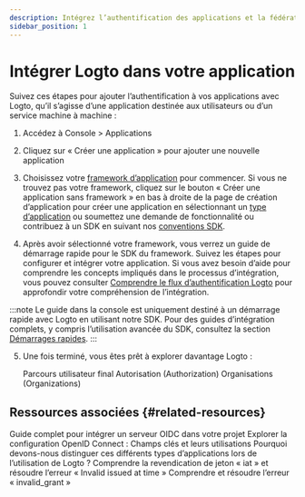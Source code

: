 ```yaml
---
description: Intégrez l’authentification des applications et la fédération d’identités en quelques minutes grâce à nos guides de démarrage rapide.
sidebar_position: 1
---
```


# Intégrer Logto dans votre application

Suivez ces étapes pour ajouter l’authentification à vos applications avec Logto, qu’il s’agisse d’une application destinée aux utilisateurs ou d’un service machine à machine :

1. Accédez à <CloudLink to="/applications">Console > Applications</CloudLink>

2. Cliquez sur « Créer une application » pour ajouter une nouvelle application

3. Choisissez votre [framework d’application](/quick-starts) pour commencer. Si vous ne trouvez pas votre framework, cliquez sur le bouton « Créer une application sans framework » en bas à droite de la page de création d’application pour créer une application en sélectionnant un [type d’application](/integrate-logto/application-data-structure/#application-types) ou soumettez une demande de fonctionnalité ou contribuez à un SDK en suivant nos [conventions SDK](/developers/sdk-conventions).

4. Après avoir sélectionné votre framework, vous verrez un guide de démarrage rapide pour le SDK du framework. Suivez les étapes pour configurer et intégrer votre application. Si vous avez besoin d’aide pour comprendre les concepts impliqués dans le processus d’intégration, vous pouvez consulter [Comprendre le flux d’authentification Logto](/integrate-logto/integrate-logto-into-your-application/understand-authentication-flow/) pour approfondir votre compréhension de l’intégration.

:::note
Le guide dans la console est uniquement destiné à un démarrage rapide avec Logto en utilisant notre SDK. Pour des guides d’intégration complets, y compris l’utilisation avancée du SDK, consultez la section [Démarrages rapides](/quick-starts).
:::

5. Une fois terminé, vous êtes prêt à explorer davantage Logto :

   <Url href="/end-user-flows">Parcours utilisateur final</Url>
   <Url href="/authorization">Autorisation (Authorization)</Url>
   <Url href="/organizations">Organisations (Organizations)</Url>

## Ressources associées \{#related-resources}

<Url href="https://blog.logto.io/complete-guide-to-integrating-oidc-server">
  Guide complet pour intégrer un serveur OIDC dans votre projet
</Url>

<Url href="https://blog.logto.io/exploring-oidc-configuration">
  Explorer la configuration OpenID Connect : Champs clés et leurs utilisations
</Url>

<Url href="https://blog.logto.io/reveal-public-and-confidential-clients">
  Pourquoi devons-nous distinguer ces différents types d’applications lors de l’utilisation de Logto
  ?
</Url>

<Url href="https://blog.logto.io/troubleshooting-invalid-issued-at-time-error">
  Comprendre la revendication de jeton « iat » et résoudre l’erreur « Invalid issued at time »
</Url>

<Url href="https://blog.logto.io/troubleshoot-invalid-grant-error">
  Comprendre et résoudre l’erreur « invalid_grant »
</Url>
